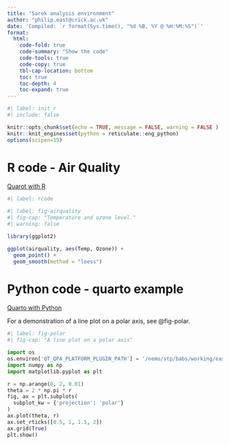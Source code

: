 ```yaml
---
title: "Sarek analysis environment"
author: "philip.east@crick.ac.uk"
date: 'Compiled: `r format(Sys.time(), "%d %B, %Y @ %H:%M:%S")`'
format:
  html:
    code-fold: true
    code-summary: "Show the code"
    code-tools: true
    code-copy: true
    tbl-cap-location: bottom
    toc: true
    toc-depth: 4
    toc-expand: true
---
```


```r
#| label: init_r
#| include: false

knitr::opts_chunk$set(echo = TRUE, message = FALSE, warning = FALSE )
knitr::knit_engines$set(python = reticulate::eng_python)
options(scipen=15)
```

# R code - Air Quality

[Quarot with R](https://quarto.org/docs/computations/r.html)

```r
#| label: rcode

#| label: fig-airquality
#| fig-cap: "Temperature and ozone level."
#| warning: false

library(ggplot2)

ggplot(airquality, aes(Temp, Ozone)) + 
  geom_point() + 
  geom_smooth(method = "loess")
```

# Python code - quarto example

[Quarto with Python](https://quarto.org/docs/computations/python.html)

For a demonstration of a line plot on a polar axis, see @fig-polar.

```python
#| label: fig-polar
#| fig-cap: "A line plot on a polar axis"

import os
os.environ['QT_QPA_PLATFORM_PLUGIN_PATH'] = '/nemo/stp/babs/working/eastp/projects/babs/philip.east/136_software_dev/projects/init-rocker-renv/testing/init-rocker-renv/env/plugins/platforms'
import numpy as np
import matplotlib.pyplot as plt

r = np.arange(0, 2, 0.01)
theta = 2 * np.pi * r
fig, ax = plt.subplots(
  subplot_kw = {'projection': 'polar'} 
)
ax.plot(theta, r)
ax.set_rticks([0.5, 1, 1.5, 2])
ax.grid(True)
plt.show()
```
